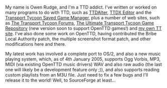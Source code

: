 {{en/Archive/Community/Users/Infobox Developer|
realname=Owen Rudge|
birthyear=1987|
codingspec=OS/2 port; new music system|
currentstat=Semi-active|
website=http://www.owenrudge.net/|
}}
My name is Owen Rudge, and I'm a TTD addict. I've written or worked on many programs to do with TTD, such as [http://www.owenrudge.net/TT/ttdalter TTDAlter], [http://www.owenrudge.net/TT/ttdxedit TTDX Editor] and the [http://www.owenrudge.net/TT/ttsgm Transport Tycoon Saved Game Manager], plus a number of web sites, such as [http://www.tt-forums.net/ The Transport Tycoon Forums], [http://misc.owenrudge.net/ttgame/ The Ultimate Transport Tycoon Game Repository] (new version soon to support OpenTTD games!) and [http://www.owenrudge.net/TT/ my own TT site]. I've also done some work on OpenTTD, having contributed the Bribe Local Authority patch, the multiple screenshot format patch, and other modifications here and there.

My latest work has involved a complete port to OS/2, and also a new music playing system, which, as of 4th January 2005, supports Ogg Vorbis, MP3, MIDI (via existing OpenTTD music drivers) WAV and also raw audio (the last one will likely be a development feature only ;)), and also supports reading custom playlists from an M3U file. Just need to fix a few bugs and I'll release it to the world! Well, to SourceForge at least...